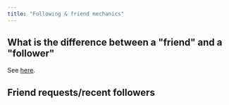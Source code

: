 ```yaml
---
title: "Following & friend mechanics"
---
```


## What is the difference between a "friend" and a "follower"

See [here](/identity/concepts/friend-vs-follower).

## Friend requests/recent followers
